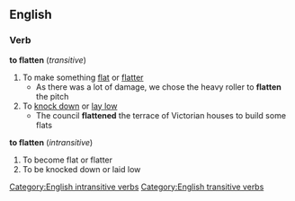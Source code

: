 ==English==
===Verb===
'''to flatten'''  (''transitive'')
#To make something [[flat]] or [[flatter]]
#* As there was a lot of damage, we chose the heavy roller to '''flatten''' the pitch
#To [[knock down]] or [[lay low]]
#* The council '''flattened''' the terrace of Victorian houses to build some flats
'''to flatten'''  (''intransitive'')
#To become flat or flatter
#To be knocked down or laid low
[[Category:English intransitive verbs]]
[[Category:English transitive verbs]]